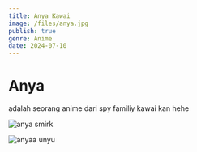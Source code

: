```yaml
---
title: Anya Kawai
image: /files/anya.jpg
publish: true
genre: Anime
date: 2024-07-10
---
```

# **Anya**

adalah seorang anime dari spy familiy kawai kan hehe

![anya smirk](https://akcdn.detik.net.id/visual/2022/06/30/anime-spy-x-family-anya-forger_169.jpeg?w=650)

![anyaa unyu](https://image.popmama.com/content-images/post/20221019/anya-forger-1-30c558ae6b69392e819ead51d4ca244e.jpg?width=600&height=auto)
